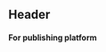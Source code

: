 
<Meta title = "Header" component = {Header}/>

## Header
#### For publishing platform

<Canvas>
  <Story name="Default">
    <Header
      rows={[
        ["This", "is", "just", "a", "test"],
        ["This", "is", "also", "a", "test"],
        ["Just", "a", "little", "more", "data"],
        ["Row", "number", "four", "right", "here"],
      ]}
      headers={["Col 1", "Col 2", "Col 3", "Col 4", "Col 5"]}
    />
  </Story>
</Canvas>
